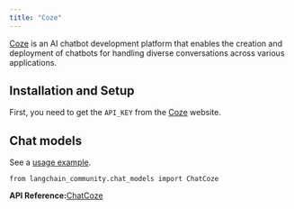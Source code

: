 ```yaml
---
title: "Coze"
---
```


[Coze](https://www.coze.com/) is an AI chatbot development platform that enables the creation and deployment of chatbots for handling diverse conversations across various applications.

## Installation and Setup

First, you need to get the `API_KEY` from the [Coze](https://www.coze.com/) website.

## Chat models

See a [usage example](/src/oss/integrations/chat/coze).

```
from langchain_community.chat_models import ChatCoze
```

**API Reference:**[ChatCoze](https://python.langchain.com/api_reference/community/chat_models/langchain_community.chat_models.coze.ChatCoze.html)
